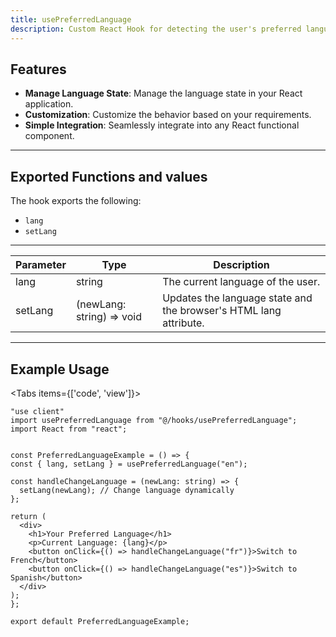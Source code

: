 ```yaml
---
title: usePreferredLanguage
description: Custom React Hook for detecting the user's preferred language
---
```



## Features
- **Manage Language State**: Manage the language state in your React application.
- **Customization**: Customize the behavior based on your requirements.
- **Simple Integration**: Seamlessly integrate into any React functional component.

---
## Exported Functions and values
The hook exports the following:

- `lang`
- `setLang`
---
| Parameter | Type | Description |
| --- | --- | --- |
| lang | string | The current language of the user. |
| setLang | (newLang: string) => void | Updates the language state and the browser's HTML lang attribute. |

---
## Example Usage

<Tabs items={['code', 'view']}>
  <Tab value="code">
  ```tsx
  "use client"
import usePreferredLanguage from "@/hooks/usePreferredLanguage";
import React from "react";


const PreferredLanguageExample = () => {
  const { lang, setLang } = usePreferredLanguage("en");

  const handleChangeLanguage = (newLang: string) => {
    setLang(newLang); // Change language dynamically
  };

  return (
    <div>
      <h1>Your Preferred Language</h1>
      <p>Current Language: {lang}</p>
      <button onClick={() => handleChangeLanguage("fr")}>Switch to French</button>
      <button onClick={() => handleChangeLanguage("es")}>Switch to Spanish</button>
    </div>
  );
};

export default PreferredLanguageExample;

```
</Tab>
<Tab value="view">
<PreferredLanguageExample/>
</Tab>
</Tabs>

